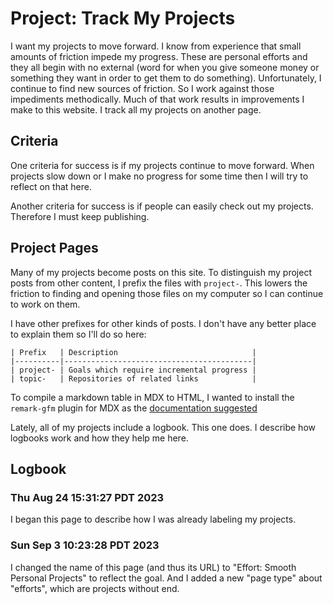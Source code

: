 # Project: Track My Projects

I want my projects to move forward. I know from experience that small amounts of friction impede my progress. These are personal efforts and they all begin with no external (word for when you give someone money or something they want in order to get them to do something). Unfortunately, I continue to find new sources of friction. So I work against those impediments methodically. Much of that work results in <Link slug="improve-this-website">improvements I make to this website</Link>. I <Link slug="project-index">track all my projects on another page</Link>.

## Criteria

One criteria for success is if my projects continue to move forward. When projects slow down or I make no progress for some time then I will try to reflect on that here.

Another criteria for success is if people can easily check out my projects. Therefore I must keep publishing.

## Project Pages

Many of my projects become posts on this site. To distinguish my project posts from other content, I prefix the files with `project-`. This lowers the friction to finding and opening those files on my computer so I can continue to work on them.

I have other prefixes for other kinds of posts. I don't have any better place to explain them so I'll do so here:


```
| Prefix   | Description                              |
|----------|------------------------------------------|
| project- | Goals which require incremental progress |
| topic-   | Repositories of related links            |
```

<Future>To compile a markdown table in MDX to HTML, I wanted to install the `remark-gfm` plugin for MDX as the [documentation suggested](https://mdxjs.com/table-of-components/)</Future>

Lately, all of my projects include a logbook. This one does. I describe how logbooks work and how they help me <Link slug="about-project-logs">here</Link>.

## Logbook

### Thu Aug 24 15:31:27 PDT 2023

I began this page to describe how I was already labeling my projects.

### Sun Sep  3 10:23:28 PDT 2023

<Future>I changed the name of this page (and thus its URL) to "Effort: Smooth Personal Projects" to reflect the goal. And I added a new "page type" about "efforts", which are projects without end.</Future>
